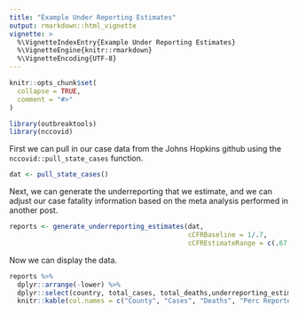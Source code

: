 ```yaml
---
title: "Example Under Reporting Estimates"
output: rmarkdown::html_vignette
vignette: >
  %\VignetteIndexEntry{Example Under Reporting Estimates}
  %\VignetteEngine{knitr::rmarkdown}
  %\VignetteEncoding{UTF-8}
---
```


```r
knitr::opts_chunk$set(
  collapse = TRUE,
  comment = "#>"
)
```

```r
library(outbreaktools)
library(nccovid)
```

First we can pull in our case data from the Johns Hopkins github using the `nccovid::pull_state_cases` function.

```r
dat <- pull_state_cases()
```

Next, we can generate the underreporting that we estimate, and we can adjust our case fatality information based on the meta analysis performed in another post.

```r
reports <- generate_underreporting_estimates(dat, 
                                             cCFRBaseline = 1/.7,
                                             cCFREstimateRange = c(.67, 1.34)/.7)
```

Now we can display the data.

```r
reports %>% 
  dplyr::arrange(-lower) %>% 
  dplyr::select(country, total_cases, total_deaths,underreporting_estimate_clean) %>% 
  knitr::kable(col.names = c("County", "Cases", "Deaths", "Perc Reported"), caption = "Estimated Reported Symptomatic Cases by North Carolina County (Minimum of Five Reported Deaths)")
```

